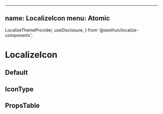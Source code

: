 
---
name: LocalizeIcon
menu: Atomic
---

  LocalizeThemeProvider,
  useDisclosure,
} from '@seolhun/localize-components';


# LocalizeIcon

## Default

<Playground>
  <LocalizeThemeProvider>
    <LocalizeIcon icon='agenda' />
  </LocalizeThemeProvider>
</Playground>

## IconType

<Playground>
  <LocalizeThemeProvider>
    <LocalizeIcon icon='agenda' iconType='png' />
  </LocalizeThemeProvider>
</Playground>

## PropsTable

<Props of={LocalizeIconPropsTable} />
